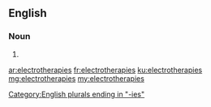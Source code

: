 ==English==

===Noun===
{{head|en|noun plural form}}

# {{plural of|electrotherapy|lang=en}}

[[Category:English plurals ending in "-ies"]]

[[ar:electrotherapies]]
[[fr:electrotherapies]]
[[ku:electrotherapies]]
[[mg:electrotherapies]]
[[my:electrotherapies]]
